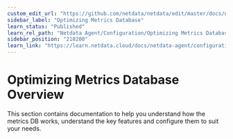 ```yaml
---
custom_edit_url: "https://github.com/netdata/netdata/edit/master/docs/netdata-agent/configuration/optimizing-metrics-database/README.md"
sidebar_label: "Optimizing Metrics Database"
learn_status: "Published"
learn_rel_path: "Netdata Agent/Configuration/Optimizing Metrics Database"
sidebar_position: "210200"
learn_link: "https://learn.netdata.cloud/docs/netdata-agent/configuration/optimizing-metrics-database/optimizing-metrics-database"
---
```


# Optimizing Metrics Database Overview

This section contains documentation to help you understand how the metrics DB works, understand the key features and configure them to suit your needs.
